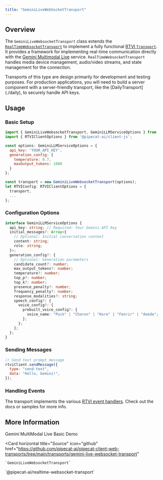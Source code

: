 ```yaml
---
title: "GeminiLiveWebSocketTransport"
---
```


## Overview

The `GeminiLiveWebsocketTransport` class extends the [`RealTimeWebsocketTransport`](./realtime) to implement a fully functional [RTVI `Transport`](./transport). It provides a framework for implementing real-time communication directly with the [Gemini Multimodal Live](https://ai.google.dev/api/multimodal-live) service. `RealTimeWebsocketTransport` handles media device management, audio/video streams, and state management for the connection.

<Note>
  Transports of this type are design primarily for development and testing
  purposes. For production applications, you will need to build a server
  component with a server-friendly transport, like the
  [DailyTransport](./daily), to securely handle API keys.
</Note>

## Usage

### Basic Setup

```javascript
import { GeminiLiveWebsocketTransport, GeminiLLMServiceOptions } from '@pipecat-ai/gemini-live-websocket-transport';
import { RTVIClientOptions } from '@pipecat-ai/client-js';

const options: GeminiLLMServiceOptions = {
  api_key: 'YOUR_API_KEY',
  generation_config: {
    temperature: 0.7,
    maxOutput_tokens: 1000
  }
};

const transport = new GeminiLiveWebsocketTransport(options);
let RTVIConfig: RTVIClientOptions = {
  transport,
  ...
};

```

### Configuration Options

```typescript
interface GeminiLLMServiceOptions {
  api_key: string; // Required: Your Gemini API key
  initial_messages?: Array<{
    // Optional: Initial conversation context
    content: string;
    role: string;
  }>;
  generation_config?: {
    // Optional: Generation parameters
    candidate_count?: number;
    max_output_tokens?: number;
    temperature?: number;
    top_p?: number;
    top_k?: number;
    presence_penalty?: number;
    frequency_penalty?: number;
    response_modalities?: string;
    speech_config?: {
      voice_config?: {
        prebuilt_voice_config?: {
          voice_name: "Puck" | "Charon" | "Kore" | "Fenrir" | "Aoede";
        };
      };
    };
  };
}
```

### Sending Messages

```javascript
// Send text prompt message
rtviClient.sendMessage({
  type: "send-text",
  data: "Hello, Gemini!",
});
```

### Handling Events

The transport implements the various [RTVI event handlers](https://docs.pipecat.ai/client/js/api-reference/callbacks). Check out the docs or samples for more info.

## More Information

<CardGroup cols={2}>
  <Card
    horizontal
    title="Demo"
    icon="play"
    href="https://github.com/pipecat-ai/pipecat-client-web-transports/tree/main/examples/geminiMultiModalLive"
  >
    Gemini MultiModal Live Basic Demo
  </Card>

  <Card
    horizontal
    title="Source"
    icon="github"
    href="https://github.com/pipecat-ai/pipecat-client-web-transports/tree/main/transports/gemini-live-websocket-transport"
  >
    `GeminiLiveWebsocketTransport`
  </Card>
</CardGroup>
<Card
  horizontal
  title="Package"
  icon="browser"
  href="https://www.npmjs.com/package/@pipecat-ai/gemini-live-websocket-transport"
>
  `@pipecat-ai/realtime-websocket-transport`
</Card>
